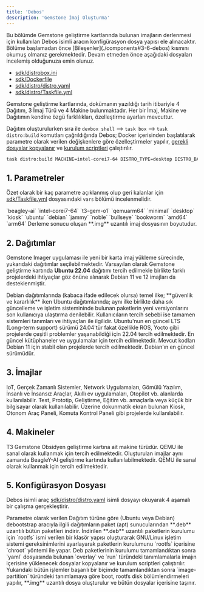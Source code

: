 ```yaml
---
title: 'Debos'
description: 'Gemstone İmaj Oluşturma'
---
```


<Note>
Bu bölümde Gemstone geliştirme kartlarında bulunan imajların derlenmesi için kullanılan Debos isimli aracın
konfigürasyon dosya yapısı ele alınacaktır. Bölüme başlamadan önce [Bileşenler](./components#3-6-debos) kısmını
okumuş olmanız gerekmektedir.
</Note>

<Tip>
Devam etmeden önce aşağıdaki dosyaları incelemiş olduğunuza emin olunuz.

* [sdk/distrobox.ini](https://github.com/t3gemstone/sdk/blob/main/distrobox.ini)
* [sdk/Dockerfile](https://github.com/t3gemstone/sdk/blob/main/Dockerfile)
* [sdk/distro/distro.yaml](https://github.com/t3gemstone/sdk/blob/main/distro/distro.yaml)
* [sdk/distro/Taskfile.yml](https://github.com/t3gemstone/sdk/blob/main/distro/Taskfile.yml) 
</Tip>

Gemstone geliştirme kartlarında, dokümanın yazıldığı tarih itibariyle
<Tooltip tip="ubuntu-22, ubuntu-24, debian-11, debian-12">4 Dağıtım</Tooltip>, 
<Tooltip tip="Desktop, Kiosk, Minimal">3 İmaj Türü</Tooltip> ve 
<Tooltip tip="beagley-ai, intel-corei7-64, t3-gem-o1, qemuarm64">4 Makine</Tooltip> bulunmaktadır.
Her bir İmaj, Makine ve Dağıtımın kendine özgü farklılıkları, özelleştirme ayarları mevcuttur.

Dağıtım oluşturulurken sıra ile `devbox shell` --> `task box` --> `task distro:build` komutları çağrıldığında 
Debos; Docker içerisinden başlatılarak parametre olarak verilen değişkenlere göre özelleştirmeler yapılır, 
[gerekli dosyalar kopyalanır](https://github.com/t3gemstone/sdk/blob/main/distro/overlays) ve
[kurulum scriptleri](https://github.com/t3gemstone/sdk/blob/main/distro/scripts) çalıştırılır.

```bash Örnek
task distro:build MACHINE=intel-corei7-64 DISTRO_TYPE=desktop DISTRO_BASE=ubuntu DISTRO_SUITE=jammy IMG_SIZE=16G
```

## 1. Parametreler

Özet olarak bir kaç parametre açıklanmış olup geri kalanlar için 
[sdk/Taskfile.yml](https://github.com/t3gemstone/sdk/blob/main/Taskfile.yml) dosyasındaki `vars` bölümü incelenmelidir.

<ParamField body="MACHINE" default="t3-gem-o1" required>
  `beagley-ai` `intel-corei7-64` `t3-gem-o1` `qemuarm64`
</ParamField>

<ParamField body="DISTRO_TYPE" default="desktop" required>
  `minimal` `desktop` `kiosk`
</ParamField>

<ParamField body="DISTRO_BASE" default="ubuntu" required>
  `ubuntu` `debian`
</ParamField>

<ParamField body="DISTRO_SUITE" default="jammy" required>
  `jammy` `noble` `bullseye` `bookworm`
</ParamField>

<ParamField body="DISTRO_ARCH" default="amd64" required>
  `amd64` `arm64`
</ParamField>

<ParamField body="IMG_SIZE" default="4GB">
  Derleme sonucu oluşan **.img** uzantılı imaj dosyasının boyutudur.
</ParamField>

## 2. Dağıtımlar

Gemstone Imager uygulaması ile yeni bir karta imaj yükleme sürecinde, yukarıdaki dağıtımlar seçilebilmektedir.
Varsayılan olarak Gemstone geliştirme kartında **Ubuntu 22.04** dağıtımı tercih edilmekle birlikte farklı
projelerdeki ihtiyaçlar göz önüne alınarak Debian 11 ve 12 imajları da desteklenmiştir.

<Tip>
Debian dağıtımlarında (kabaca ifade edilecek olursa) temel ilke; **güvenlik ve kararlılık** iken Ubuntu
dağıtımlarında; aynı ilke birlikte daha sık güncelleme ve işletim sistemininde bulunan paketlerin yeni versiyonlarını
son kullanıcıya ulaştırma denilebilir. Kullanıcıların tercih sebebi ise tamamen sistemleri tanımları ve ihtiyaçları
ile ilgilidir. 
</Tip>

<ParamField body="Ubuntu 22" type="DISTRO_BASE=ubuntu DISTRO_SUITE=jammy">
Ubuntu'nun en güncel LTS (Long-term support) sürümü 24.04'tür fakat özellikle ROS, Yocto gibi projelerde çeşitli
problemler yaşanabildiği için 22.04 tercih edilmektedir. 
</ParamField>

<ParamField body="Ubuntu 24" type="DISTRO_BASE=ubuntu DISTRO_SUITE=noble">
En güncel kütüphaneler ve uygulamalar için tercih edilmektedir. 
</ParamField>

<ParamField body="Debian 11" type="DISTRO_BASE=debian DISTRO_SUITE=bullseye">
Mevcut kodları Debian 11 için stabil olan projelerde tercih edilmektedir.
</ParamField>

<ParamField body="Debian 12" type="DISTRO_BASE=debian DISTRO_SUITE=bookworm">
Debian'ın en güncel sürümüdür.
</ParamField>

## 3. İmajlar

<ParamField body="Minimal" type="DISTRO_TYPE=minimal">
IoT, Gerçek Zamanlı Sistemler, Network Uygulamaları, Gömülü Yazılım, İnsanlı ve İnsansız Araçlar,
Akıllı ev uygulamaları, Otopilot vb. alanlarda kullanılabilir.
</ParamField>

<ParamField body="Desktop" type="DISTRO_TYPE=desktop">
Test, Prototip, Geliştirme, Eğitim vb. amaçlarla veya küçük bir bilgisayar olarak kullanılabilir.
</ParamField>

<ParamField body="Kiosk" type="DISTRO_TYPE=kiosk">
Üzerine dokunmatik ekran bulunan Kiosk, Otonom Araç Paneli, Komuta Kontrol Paneli gibi projelerde kullanılabilir. 
</ParamField>

## 4. Makineler

<ParamField body="Gemstone Obsidyen" type="MACHINE=t3-gem-o1 DISTRO_ARCH=arm64">
T3 Gemstone Obsidyen geliştirme kartına ait makine türüdür.
</ParamField>

<ParamField body="Intel Core-i7" type="MACHINE=intel-corei7-64 DISTRO_ARCH=amd64">
QEMU ile sanal olarak kullanmak için tercih edilmektedir.
</ParamField>

<ParamField body="BeagleY AI" type="MACHINE=beagley-ai DISTRO_ARCH=arm64">
Oluşturulan imajlar aynı zamanda BeagleY-AI geliştirme kartında kullanılabilmektedir.
</ParamField>

<ParamField body="Qemu ARM64" type="MACHINE=qemuarm64 DISTRO_ARCH=arm64">
QEMU ile sanal olarak kullanmak için tercih edilmektedir.
</ParamField>

## 5. Konfigürasyon Dosyası

Debos isimli araç [sdk/distro/distro.yaml](https://github.com/t3gemstone/sdk/blob/main/distro/distro.yaml)
isimli dosyayı okuyarak 4 aşamalı bir çalışma gerçekleştirir.

<ParamField body="1. Aşama" type="Debootstrap/Apt">
Parametre olarak verilen Dağıtım türüne göre (Ubuntu veya Debian) debootstrap aracıyla ilgili dağıtımların
paket (apt) sunucularından **.deb** uzantılı bütün paketleri indirir.
</ParamField>

<ParamField body="2. Aşama" type="Paketlerin Kurulumu">
İndirilen **.deb** uzantılı paketlerin kurulumu için `rootfs` ismi verilen bir klasör yapısı oluşturarak GNU/Linux
işletim sistemi gereksinimlerini ayarlayarak paketlerin kurulumunu `rootfs` içerisine `chroot` yöntemi ile yapar.
</ParamField>

<ParamField body="3. Aşama" type="Özelleştirme İşlemleri">
Deb paketlerinin kurulumu tamamlandıktan sonra `yaml` dosyasında bulunan `overlay` ve `run` türündeki tanımlamalarla
imajın içerisine yüklenecek dosyalar kopyalanır ve kurulum scriptleri çalıştırılır.
</ParamField>

<ParamField body="4. Aşama" type="İmaj Dosyası Oluşturma">
Yukarıdaki bütün işlemler başarılı bir biçimde tamamlandıktan sonra `image-partition` türündeki tanımlamaya göre
boot, rootfs disk bölümlendirmeleri yapılır, **.img** uzantılı dosya oluşturulur ve bütün dosyalar içerisine taşınır.
</ParamField>
